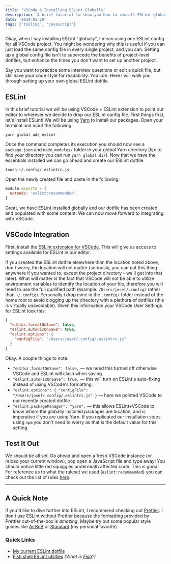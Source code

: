 ```yaml
---
title: 'VSCode & Installing ESLint Globally'
description: 'A brief tutorial to show you how to install ESLint globally and integrate with VSCode'
date: '2019-01-29'
tags: ['tooling', 'javascript']
---
```


Okay, when I say installing ESLint "globally", I mean using one ESLint config for all VSCode project. You might be wondering why this is useful if you can just load the same config file in every single project, and you can. Setting up a global config file isn't to supercede the benefits of project-level dotfiles, but enhance the times you don't want to set up another project.

Say you want to practice some interview questions or edit a quick file, but still have your code style for readability. You _can_. Here I will walk you through setting up your own global ESLint dotfile.

## ESLint

In this brief tutorial we will be using VSCode + ESLint extension to point our editor to wherever we decide to drop our ESLint config file. First things first, let's install ESLint! We will be using <a href="https://yarnpkg.org" target="_blank">Yarn</a> to install our packages. Open your terminal and input the following:

`yarn global add eslint`

Once the command completes its execution you should now see a `package.json` and `node_modules/` folder in your global Yarn directory (tip: to find your directory you can run `yarn global dir`). Now that we have the essentials installed we can go ahead and create our ESLint dotfile:

`touch ~/.config/.eslintrc.js`

Open the newly created file and paste in the following:

```js
module.exports = {
  extends: 'eslint:recommended',
}
```

Great, we have ESLint installed globally and our dotfile has been created and populated with some content. We can now move forward to integrating with VSCode.

## VSCode Integration

First, install the <a href="https://marketplace.visualstudio.com/items?itemName=dbaeumer.vscode-eslint" target="_blank">ESLint extension for VSCode</a>. This will give us access to settings available for ESLint in our editor.

If you created the ESLint dotfile elsewhere than the location noted above, don't worry, the location will not matter (seriously, you can put this thing anywhere if you wanted to, except the project directory - we'll get into that later). What will matter is the fact that VSCode will not be able to utilize environment variables to identify the location of your file, therefore you will need to use the full qualified path (example: `/Users/josef/.config/` rather than `~/.config`). Personally I drop mine in the `.config/` folder instead of the home root to avoid clogging up the directory with a plethora of dotfiles (this is virtually unavoidable). Given this information your VSCode User Settings for ESLint look this:

```json
{
  "editor.formatOnSave": false,
  "eslint.autoFixOnSave": true,
  "eslint.options": {
    "configFile": "/Users/josef/.config/.eslintrc.js"
  }
}
```

Okay. A couple things to note:

- `"editor.formatOnSave": false,` &mdash; we need this turned off otherwise VSCode and ESLint will clash when saving
- `"eslint.autoFixOnSave": true,` &mdash; this will turn on ESLint's auto-fixing instead of using VSCode's formatting.
- `"eslint.options": { "configFile": "/Users/josef/.config/.eslintrc.js" }` &mdash; here we pointed VSCode to our recently created dotfile
- `"eslint.packageManager": "yarn",` &mdash; this allows ESLint+VSCode to know _where_ the globally installed packages are location, and is imperative if you are using Yarn. If you replicated our installation steps using `npm` you don't need to worry as that is the default value for this setting.

## Test It Out

We should be all set. Go ahead and open a fresh VSCode instance (or reload your current window), pop open a JavaScript file and type away! You should notice little red squiggles underneath affected code. This is good! For reference as to what the ruleset we used (`eslint:recommended`) you can check out the list of rules <a href="https://eslint.org/docs/rules/" target="_blank">here</a>.

---

## A Quick Note

If you'd like to dive further into ESLint, I recommend checking out <a href="https://prettier.io" target="_blank">Prettier</a>. I don't use ESLint without Prettier because the formatting provided by Prettier out-of-the-box is _amazing_. Maybe try out some popular style guides like <a href="https://github.com/airbnb/javascript" target="_blank">AirBnB</a> or <a href="https://standardjs.com" target="_blank">Standard</a> (my personal favorite).

### Quick Links

- <a href="https://gist.github.com/josefaidt/c79bcff379683ac6109730523354fb82" target="_blank">My current ESLint dotfile</a>
- <a href="https://gist.github.com/josefaidt/ed9dcc84164243c5f03b9340161acd26" target="_blank">Fish shell ESLint utilities</a> _(What is <a href="https://fishshell.org" target="_blank">Fish</a>?)_
